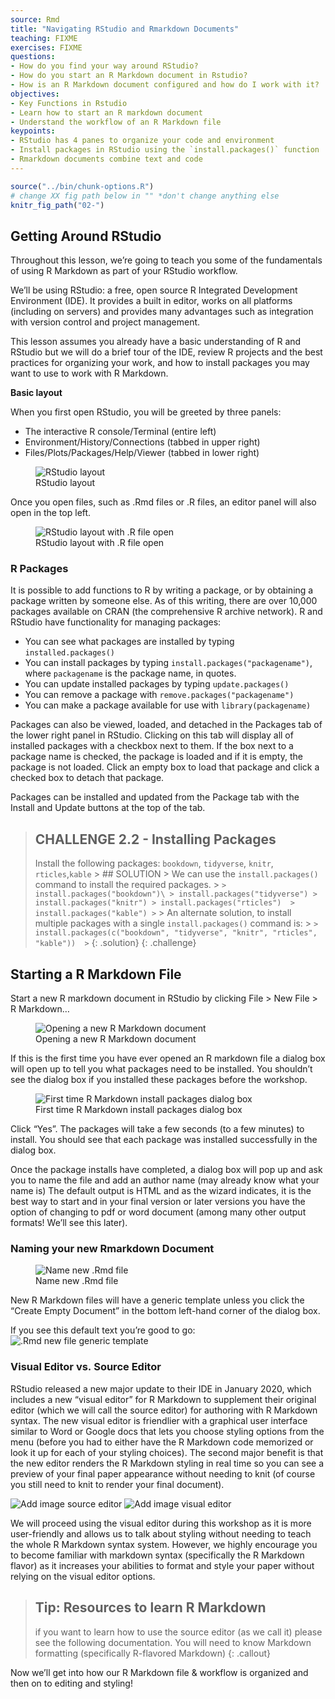 ```yaml
---
source: Rmd  
title: "Navigating RStudio and Rmarkdown Documents"  
teaching: FIXME
exercises: FIXME
questions:
- How do you find your way around RStudio?
- How do you start an R Markdown document in Rstudio?
- How is an R Markdown document configured and how do I work with it?
objectives:
- Key Functions in Rstudio
- Learn how to start an R markdown document
- Understand the workflow of an R Markdown file
keypoints:
- RStudio has 4 panes to organize your code and environment
- Install packages in RStudio using the `install.packages()` function
- Rmarkdown documents combine text and code
---
```


```r
source("../bin/chunk-options.R")
# change XX fig path below in "" *don't change anything else
knitr_fig_path("02-")
```

## Getting Around RStudio

Throughout this lesson, we're going to teach you some of the fundamentals of using R Markdown as part of your RStudio workflow.

We'll be using RStudio: a free, open source R Integrated Development Environment (IDE). It provides a built in editor, works on all platforms (including on servers) and provides many advantages such as integration with version control and project management.

This lesson assumes you already have a basic understanding of R and RStudio but we will do a brief tour of the IDE, review R projects and the best practices for organizing your work, and how to install packages you may want to use to work with R Markdown.

**Basic layout**

When you first open RStudio, you will be greeted by three panels:

-   The interactive R console/Terminal (entire left)
-   Environment/History/Connections (tabbed in upper right)
-   Files/Plots/Packages/Help/Viewer (tabbed in lower right)

![RStudio layout](../fig/02-rstudio.PNG)

Once you open files, such as .Rmd files or .R files, an editor panel will also open in the top left.

![RStudio layout with .R file open](../fig/02-rstudio-script.PNG)

### R Packages

It is possible to add functions to R by writing a package, or by obtaining a package written by someone else. As of this writing, there are over 10,000 packages available on CRAN (the comprehensive R archive network). R and RStudio have functionality for managing packages:

-   You can see what packages are installed by typing `installed.packages()`
-   You can install packages by typing `install.packages("packagename")`, where `packagename` is the package name, in quotes.
-   You can update installed packages by typing `update.packages()`
-   You can remove a package with `remove.packages("packagename")`
-   You can make a package available for use with `library(packagename)`

Packages can also be viewed, loaded, and detached in the Packages tab of the lower right panel in RStudio. Clicking on this tab will display all of installed packages with a checkbox next to them. If the box next to a package name is checked, the package is loaded and if it is empty, the package is not loaded. Click an empty box to load that package and click a checked box to detach that package.

Packages can be installed and updated from the Package tab with the Install and Update buttons at the top of the tab.

> ## CHALLENGE 2.2 - Installing Packages
>
> Install the following packages: `bookdown`, `tidyverse`, `knitr`, `rticles`,`kable` \> ## SOLUTION \> We can use the `install.packages()` command to install the required packages. \> `> install.packages("bookdown")\ > install.packages("tidyverse") > install.packages("knitr") > install.packages("rticles")  > install.packages("kable") >` \> An alternate solution, to install multiple packages with a single `install.packages()` command is: \> `> install.packages(c("bookdown", "tidyverse", "knitr", "rticles", "kable"))  >` {: .solution} {: .challenge}

## Starting a R Markdown File

Start a new R markdown document in RStudio by clicking File \> New File \> R Markdown...

![Opening a new R Markdown document](../fig/02-file-navigation-rmd.PNG)

If this is the first time you have ever opened an R markdown file a dialog box will open up to tell you what packages need to be installed. You shouldn't see the dialog box if you installed these packages before the workshop.

![First time R Markdown install packages dialog box](../fig/02-rmd-installpackages-dialogbox.PNG)

Click "Yes". The packages will take a few seconds (to a few minutes) to install. You should see that each package was installed successfully in the dialog box.

Once the package installs have completed, a dialog box will pop up and ask you to name the file and add an author name (may already know what your name is) The default output is HTML and as the wizard indicates, it is the best way to start and in your final version or later versions you have the option of changing to pdf or word document (among many other output formats! We'll see this later).

### Naming your new Rmarkdown Document

![Name new .Rmd file](../fig/02-name-new-rmd.PNG)

New R Markdown files will have a generic template unless you click the "Create Empty Document" in the bottom left-hand corner of the dialog box.

If you see this default text you're good to go: ![.Rmd new file generic template](../fig/02-rmd-new-template.PNG)

### Visual Editor vs. Source Editor

RStudio released a new major update to their IDE in January 2020, which includes a new "visual editor" for R Markdown to supplement their original editor (which we will call the source editor) for authoring with R Markdown syntax. The new visual editor is friendlier with a graphical user interface similar to Word or Google docs that lets you choose styling options from the menu (before you had to either have the R Markdown code memorized or look it up for each of your styling choices). The second major benefit is that the new editor renders the R Markdown styling in real time so you can see a preview of your final paper appearance without needing to knit (of course you still need to knit to render your final document).

![Add image source editor](../fig/02-source-editor.PNG) ![Add image visual editor](../fig/02-visual-editor.PNG)

We will proceed using the visual editor during this workshop as it is more user-friendly and allows us to talk about styling without needing to teach the whole R Markdown syntax system. However, we highly encourage you to become familiar with markdown syntax (specifically the R Markdown flavor) as it increases your abilities to format and style your paper without relying on the visual editor options.

> ## Tip: Resources to learn R Markdown
>
> if you want to learn how to use the source editor (as we call it) please see the following documentation. You will need to know Markdown formatting (specifically R-flavored Markdown) {: .callout}

Now we'll get into how our R Markdown file & workflow is organized and then on to editing and styling!

